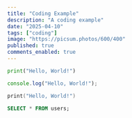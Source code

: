 ```yaml
---
title: "Coding Example"
description: "A coding example"
date: "2025-04-10"
tags: ["coding"]
image: "https://picsum.photos/600/400"
published: true
comments_enabled: true
---
```


```python
print("Hello, World!")
```

```javascript
console.log("Hello, World!");
```

```swift
print("Hello, World!")
```

```sql
SELECT * FROM users;
```
